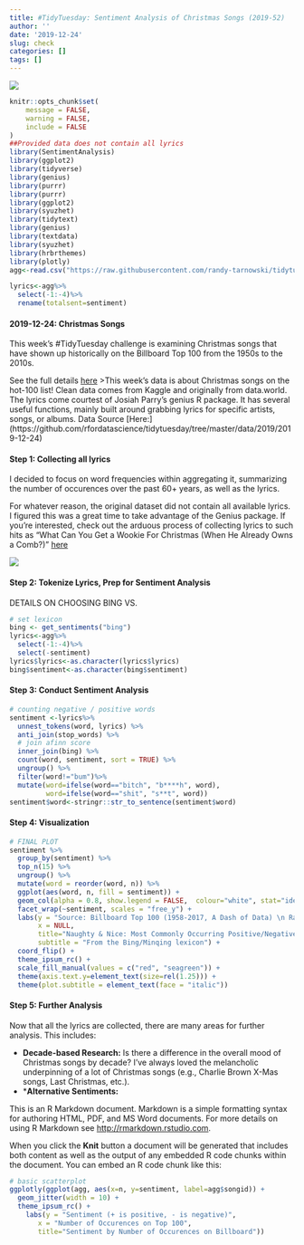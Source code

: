 ```yaml
---
title: #TidyTuesday: Sentiment Analysis of Christmas Songs (2019-52)
author: ''
date: '2019-12-24'
slug: check
categories: []
tags: []
---
```

<img src="https://raw.githubusercontent.com/randy-tarnowski/tidytuesday/master/2019-12-24_ChristmasSongs/12_24.png">

```r
knitr::opts_chunk$set(
	message = FALSE,
	warning = FALSE,
	include = FALSE
)
##Provided data does not contain all lyrics
library(SentimentAnalysis)
library(ggplot2)
library(tidyverse)
library(genius)
library(purrr)
library(purrr)
library(ggplot2)
library(syuzhet)
library(tidytext)
library(genius)
library(textdata)
library(syuzhet)
library(hrbrthemes)
library(plotly)
agg<-read.csv("https://raw.githubusercontent.com/randy-tarnowski/tidytuesday/master/2019-12-24_ChristmasSongs/christmaslyrics_agg.csv")

lyrics<-agg%>%
  select(-1:-4)%>%
  rename(totalsent=sentiment)
```

#### 2019-12-24: Christmas Songs
This week’s #TidyTuesday challenge is examining Christmas songs that have shown up historically on the Billboard Top 100 from the 1950s to the 2010s.

See the full details [here]("https://github.com/rfordatascience/tidytuesday/tree/master/data/2019/2019-12-24")
>This week's data is about Christmas songs on the hot-100 list! Clean data comes from Kaggle and originally from data.world. The lyrics come courtest of Josiah Parry's genius R package. It has several useful functions, mainly built around grabbing lyrics for specific artists, songs, or albums.
Data Source [Here:] (https://github.com/rfordatascience/tidytuesday/tree/master/data/2019/2019-12-24)

#### Step 1: Collecting all lyrics
I decided to focus on word frequencies within aggregating it, summarizing the number of occurences over the past 60+ years, as well as the lyrics.

For whatever reason, the original dataset did not contain all available lyrics. I figured this was a great time to take advantage of the Genius package. If you’re interested, check out the arduous process of collecting lyrics to such hits as “What Can You Get a Wookie For Christmas (When He Already Owns a Comb?)” [here]("https://github.com/randy-tarnowski/tidytuesday/blob/master/2019-12-24_ChristmasSongs/FINAL_12.24.19.R")


![](https://media1.giphy.com/media/5tRGwBkWx8Vt6/giphy.gif)  

#### Step 2: Tokenize Lyrics, Prep for Sentiment Analysis
DETAILS ON CHOOSING BING VS.
```r
# set lexicon
bing <- get_sentiments("bing")
lyrics<-agg%>%
  select(-1:-4)%>%
  select(-sentiment)
lyrics$lyrics<-as.character(lyrics$lyrics)
bing$sentiment<-as.character(bing$sentiment)
```

#### Step 3: Conduct Sentiment Analysis
```r
# counting negative / positive words
sentiment <-lyrics%>%
  unnest_tokens(word, lyrics) %>% 
  anti_join(stop_words) %>%
  # join afinn score
  inner_join(bing) %>%
  count(word, sentiment, sort = TRUE) %>%
  ungroup() %>%
  filter(word!="bum")%>%
  mutate(word=ifelse(word=="bitch", "b****h", word),
         word=ifelse(word=="shit", "s**t", word))
sentiment$word<-stringr::str_to_sentence(sentiment$word)
```

#### Step 4: Visualization

```r
# FINAL PLOT
sentiment %>%
  group_by(sentiment) %>%
  top_n(15) %>%
  ungroup() %>%
  mutate(word = reorder(word, n)) %>%
  ggplot(aes(word, n, fill = sentiment)) +
  geom_col(alpha = 0.8, show.legend = FALSE,  colour="white", stat="identity") +
  facet_wrap(~sentiment, scales = "free_y") +
  labs(y = "Source: Billboard Top 100 (1958-2017, A Dash of Data) \n Randy Tarnowski | @randytarnowski",
       x = NULL,
       title="Naughty & Nice: Most Commonly Occurring Positive/Negative Words in Top 100 Christmas Songs",
       subtitle = "From the Bing/Minqing lexicon") +
  coord_flip() +
  theme_ipsum_rc() + 
  scale_fill_manual(values = c("red", "seagreen")) + 
  theme(axis.text.y=element_text(size=rel(1.25))) +
  theme(plot.subtitle = element_text(face = "italic"))
```

#### Step 5: Further Analysis

Now that all the lyrics are collected, there are many areas for further analysis. This includes:

* **Decade-based Research:** Is there a difference in the overall mood of Christmas songs by decade? I’ve always loved the melancholic underpinning of a lot of Christmas songs (e.g., Charlie Brown X-Mas songs, Last Christmas, etc.).
* ***Alternative Sentiments:**

This is an R Markdown document. Markdown is a simple formatting syntax for authoring HTML, PDF, and MS Word documents. For more details on using R Markdown see <http://rmarkdown.rstudio.com>.

When you click the **Knit** button a document will be generated that includes both content as well as the output of any embedded R code chunks within the document. You can embed an R code chunk like this:

```r
# basic scatterplot
ggplotly(ggplot(agg, aes(x=n, y=sentiment, label=agg$songid)) + 
  geom_jitter(width = 10) +
  theme_ipsum_rc() + 
    labs(y = "Sentiment (+ is positive, - is negative)",
       x = "Number of Occurences on Top 100",
       title="Sentiment by Number of Occurences on Billboard"))
```
